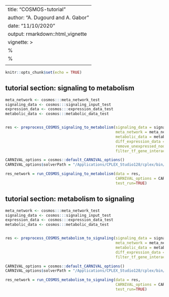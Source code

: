 ---
title: "COSMOS-tutorial"
author: "A. Dugourd and A. Gabor"
date: "11/10/2020"
output: rmarkdown::html_vignette
vignette: >
%\VignetteIndexEntry{Put the title of your vignette here}
  %\VignetteEngine{knitr::rmarkdown}
  \usepackage[utf8]{inputenc}
  ---
  
  ```r
knitr::opts_chunk$set(echo = TRUE)
```

## tutorial section: signaling to metabolism

```r

meta_network <- cosmos:::meta_network_test
signaling_data <- cosmos:::signaling_input_test
expression_data <- cosmos:::expression_data_test
metabolic_data <- cosmos:::metabolic_data_test


res <- preprocess_COSMOS_signaling_to_metabolism(signaling_data = signaling_data,
                                                 meta_network = meta_network,
                                                 metabolic_data = metabolic_data,
                                                 diff_expression_data = expression_data,
                                                 remove_unexpressed_nodes = TRUE,
                                                 filter_tf_gene_interaction_by_optimization = FALSE)

CARNIVAL_options = cosmos::default_CARNIVAL_options()
CARNIVAL_options$solverPath = "/Applications/CPLEX_Studio128/cplex/bin/x86-64_osx/cplex"

res_network = run_COSMOS_signaling_to_metabolism(data = res,
                                                 CARNIVAL_options = CARNIVAL_options,
                                                 test_run=TRUE)
```


## tutorial section: metabolism to signaling 
```r
meta_network <- cosmos:::meta_network_test
signaling_data <- cosmos:::signaling_input_test
expression_data <- cosmos:::expression_data_test
metabolic_data <- cosmos:::metabolic_data_test


res <- preprocess_COSMOS_metabolism_to_signaling(signaling_data = signaling_data,
                                                 meta_network = meta_network,
                                                 metabolic_data = metabolic_data,
                                                 diff_expression_data = expression_data,
                                                 filter_tf_gene_interaction_by_optimization = FALSE)

CARNIVAL_options = cosmos::default_CARNIVAL_options()
CARNIVAL_options$solverPath = "/Applications/CPLEX_Studio128/cplex/bin/x86-64_osx/cplex"

res_network = run_COSMOS_metabolism_to_signaling(data = res,
                                                 CARNIVAL_options = CARNIVAL_options,
                                                 test_run=TRUE)
```



